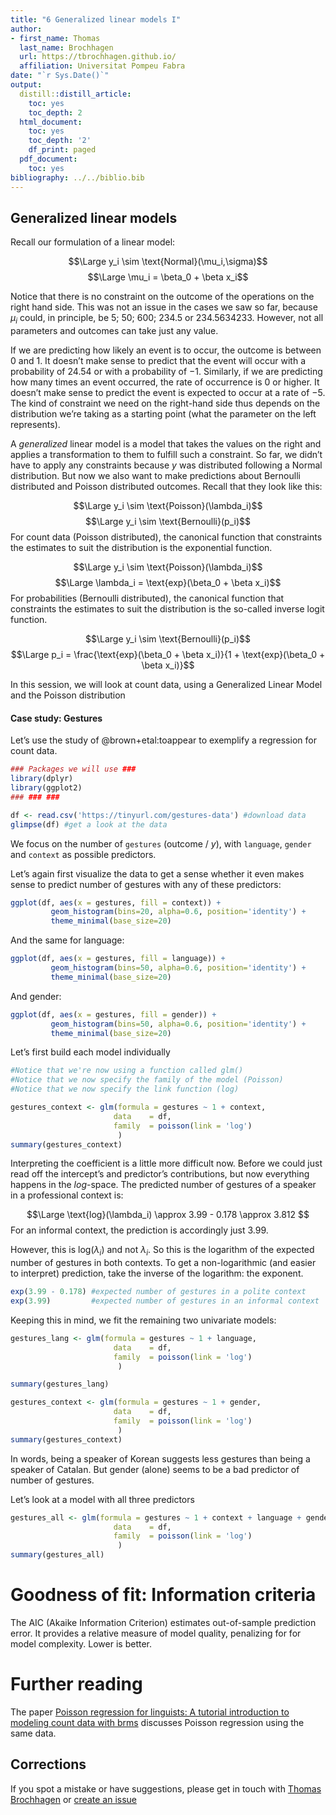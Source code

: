 ```yaml
---
title: "6 Generalized linear models I"
author:
- first_name: Thomas
  last_name: Brochhagen
  url: https://tbrochhagen.github.io/
  affiliation: Universitat Pompeu Fabra
date: "`r Sys.Date()`"
output:
  distill::distill_article:
    toc: yes
    toc_depth: 2
  html_document:
    toc: yes
    toc_depth: '2'
    df_print: paged
  pdf_document:
    toc: yes
bibliography: ../../biblio.bib
---
```


## Generalized linear models

Recall our formulation of a linear model:

$$\Large y_i \sim \text{Normal}(\mu_i,\sigma)$$
$$\Large \mu_i = \beta_0 + \beta x_i$$

Notice that there is no constraint on the outcome of the operations on the right hand side. This was not an issue in the cases we saw so far, because $\mu_i$ could, in principle, be 5; 50; 600; 234.5 or 234.5634233. However, not all parameters and outcomes can take just any value. 

If we are predicting how likely an event is to occur, the outcome is between $0$ and $1$. It doesn't make sense to predict that the event will occur with a probability of $24.54$ or with a probability of $-1$. Similarly, if we are predicting how many times an event occurred, the rate of occurrence is $0$ or higher. It doesn't make sense to predict the event is expected to occur at a rate of $-5$. The kind of constraint we need on the right-hand side thus depends on the distribution we're taking as a starting point (what the parameter on the left represents). 

A *generalized* linear model is a model that takes the values on the right and applies a transformation to them to fulfill such a constraint. So far, we didn't have to apply any constraints because $y$ was distributed following a Normal distribution. But now we also want to make predictions about Bernoulli distributed and Poisson distributed outcomes. Recall that they look like this:

$$\Large y_i \sim \text{Poisson}(\lambda_i)$$
$$\Large y_i \sim \text{Bernoulli}(p_i)$$
For count data (Poisson distributed), the canonical function that constraints the estimates to suit the distribution is the exponential function.

$$\Large y_i \sim \text{Poisson}(\lambda_i)$$
$$\Large \lambda_i = \text{exp}(\beta_0 + \beta x_i)$$
For probabilities (Bernoulli distributed), the canonical function that constraints the estimates to suit the distribution is the so-called inverse logit function.

$$\Large y_i \sim \text{Bernoulli}(p_i)$$
$$\Large p_i = \frac{\text{exp}(\beta_0 + \beta x_i)}{1 + \text{exp}(\beta_0 + \beta x_i)}$$

In this session, we will look at count data, using a Generalized Linear Model and the Poisson distribution

#### Case study: Gestures 

Let's use the study of @brown+etal:toappear to exemplify a regression for count data. 


```r
### Packages we will use ###
library(dplyr)
library(ggplot2)
### ### ###

df <- read.csv('https://tinyurl.com/gestures-data') #download data
glimpse(df) #get a look at the data
```

We focus on the number of `gestures` (outcome / $y$), with `language`, `gender` and `context` as possible predictors.

Let's again first visualize the data to get a sense whether it even makes sense to predict number of gestures with any of these predictors:

```r
ggplot(df, aes(x = gestures, fill = context)) +
         geom_histogram(bins=20, alpha=0.6, position='identity') +
         theme_minimal(base_size=20)

```


And the same for language:

```r
ggplot(df, aes(x = gestures, fill = language)) +
         geom_histogram(bins=50, alpha=0.6, position='identity') +
         theme_minimal(base_size=20) 
```

And gender:

```r
ggplot(df, aes(x = gestures, fill = gender)) +
         geom_histogram(bins=50, alpha=0.6, position='identity') +
         theme_minimal(base_size=20) 
```

Let's first build each model individually

```r
#Notice that we're now using a function called glm()
#Notice that we now specify the family of the model (Poisson)
#Notice that we now specify the link function (log)

gestures_context <- glm(formula = gestures ~ 1 + context,
                       data    = df,
                       family  = poisson(link = 'log')
                        )
summary(gestures_context)
```

Interpreting the coefficient is a little more difficult now. Before we could just read off the intercept's and predictor's contributions, but now everything happens in the *log*-space. The predicted number of gestures of a speaker in a professional context is:

$$\Large \text{log}(\lambda_i) \approx 3.99 - 0.178 \approx 3.812 $$
For an informal context, the prediction is accordingly just $3.99$. 

However, this is $\text{log}(\lambda_i)$ and not $\lambda_i$. So this is the logarithm of the expected number of gestures in both contexts. To get a non-logarithmic (and easier to interpret) prediction, take the inverse of the logarithm: the exponent.

```r
exp(3.99 - 0.178) #expected number of gestures in a polite context
exp(3.99)         #expected number of gestures in an informal context
```

Keeping this in mind, we fit the remaining two univariate models:

```r
gestures_lang <- glm(formula = gestures ~ 1 + language,
                       data    = df,
                       family  = poisson(link = 'log')
                        )

summary(gestures_lang)

gestures_context <- glm(formula = gestures ~ 1 + gender,
                       data    = df,
                       family  = poisson(link = 'log')
                        )
summary(gestures_context)
```

In words, being a speaker of Korean suggests less gestures than being a speaker of Catalan. But gender (alone) seems to be a bad predictor of number of gestures. 

Let's look at a model with all three predictors

```r
gestures_all <- glm(formula = gestures ~ 1 + context + language + gender,
                       data    = df,
                       family  = poisson(link = 'log')
                        )
summary(gestures_all)
```

# Goodness of fit: Information criteria

The AIC (Akaike Information Criterion) estimates out-of-sample prediction error. It provides a relative measure of model quality, penalizing for for model complexity. Lower is better.


# Further reading

The paper [Poisson regression for linguists: A tutorial introduction to modeling count data with brms](https://osf.io/93kaf/) discusses Poisson regression using the same data.


## Corrections {.appendix}
If you spot a mistake or have suggestions, please get in touch with [Thomas Brochhagen](https://brochhagen.github.io) or [create an issue](https://github.com/metodesempirics/metodesempirics.github.io/issues/new)
